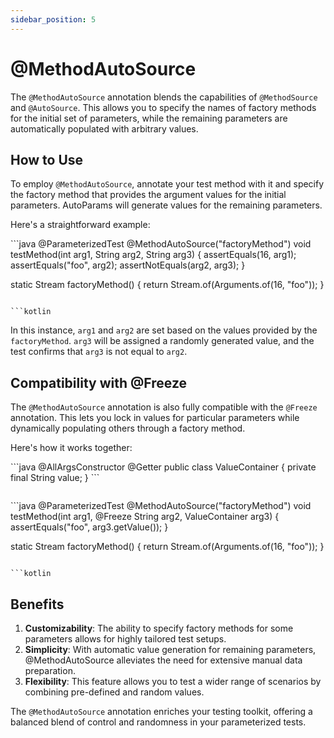 ```yaml
---
sidebar_position: 5
---
```



# @MethodAutoSource

The `@MethodAutoSource` annotation blends the capabilities of `@MethodSource` and `@AutoSource`. This allows you to specify the names of factory methods for the initial set of parameters, while the remaining parameters are automatically populated with arbitrary values.

## How to Use

To employ `@MethodAutoSource`, annotate your test method with it and specify the factory method that provides the argument values for the initial parameters. AutoParams will generate values for the remaining parameters.

Here's a straightforward example:

<JavaKotlinCodeBlock>
```java
@ParameterizedTest
@MethodAutoSource("factoryMethod")
void testMethod(int arg1, String arg2, String arg3) {
    assertEquals(16, arg1);
    assertEquals("foo", arg2);
    assertNotEquals(arg2, arg3);
}

static Stream<Arguments> factoryMethod() {
    return Stream.of(Arguments.of(16, "foo"));
}
```

```kotlin

```
</JavaKotlinCodeBlock>

In this instance, `arg1` and `arg2` are set based on the values provided by the `factoryMethod`. `arg3` will be assigned a randomly generated value, and the test confirms that `arg3` is not equal to `arg2`.

## Compatibility with @Freeze

The `@MethodAutoSource` annotation is also fully compatible with the `@Freeze` annotation. This lets you lock in values for particular parameters while dynamically populating others through a factory method.

Here's how it works together:

<JavaKotlinCodeBlock>
```java
@AllArgsConstructor
@Getter
public class ValueContainer {
    private final String value;
}
```

```kotlin

```
</JavaKotlinCodeBlock>

<JavaKotlinCodeBlock>
```java
@ParameterizedTest
@MethodAutoSource("factoryMethod")
void testMethod(int arg1, @Freeze String arg2, ValueContainer arg3) {
    assertEquals("foo", arg3.getValue());
}

static Stream<Arguments> factoryMethod() {
    return Stream.of(Arguments.of(16, "foo"));
}
```

```kotlin

```
</JavaKotlinCodeBlock>

## Benefits

1. **Customizability**: The ability to specify factory methods for some parameters allows for highly tailored test setups.
1. **Simplicity**: With automatic value generation for remaining parameters, @MethodAutoSource alleviates the need for extensive manual data preparation.
1. **Flexibility**: This feature allows you to test a wider range of scenarios by combining pre-defined and random values.

The `@MethodAutoSource` annotation enriches your testing toolkit, offering a balanced blend of control and randomness in your parameterized tests.
